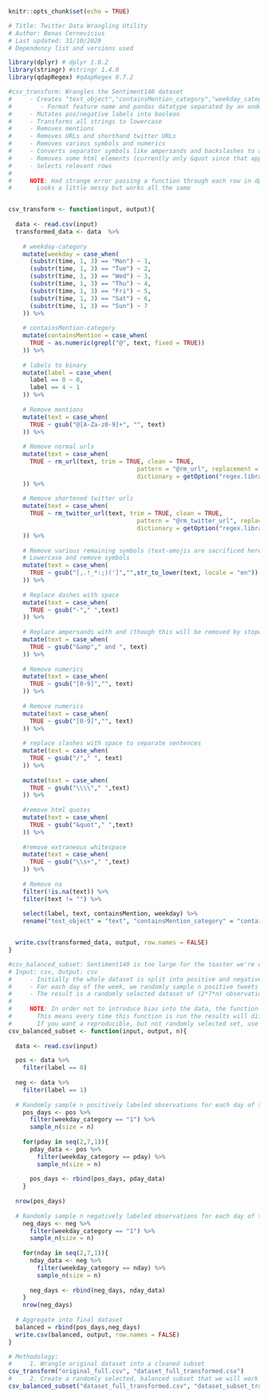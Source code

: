 ```r
knitr::opts_chunk$set(echo = TRUE)

# Title: Twitter Data Wrangling Utility
# Author: Benas Cernevicius
# Last updated: 31/10/2020
# Dependency list and versions used

library(dplyr) # dplyr 1.0.2
library(stringr) #stringr 1.4.0
library(qdapRegex) #qdapRegex 0.7.2
```


```r
#csv_transform: Wrangles the Sentiment140 dataset
#     - Creates "text_object","containsMention_category","weekday_category" features
#        - Format feature name and pandas datatype separated by an underscore
#     - Mutates pos/negative labels into boolean
#     - Transforms all strings to lowercase
#     - Removes mentions
#     - Removes URLs and shorthand twitter URLs
#     - Removes various symbols and numerics
#     - Converts separator symbols like ampersands and backslashes to and / or whitespace
#     - Removes some html elements (currently only &quot since that appears a lot)
#     - Selects relevant rows
#
#     NOTE: Had strange error passing a function through each row in dplyr, so decided to write sequential mutations
#       Looks a little messy but works all the same


csv_transform <- function(input, output){
  
  data <- read.csv(input)
  transformed_data <- data  %>%
    
    # weekday-category
    mutate(weekday = case_when(
      (substr(time, 1, 3) == "Mon") ~ 1,
      (substr(time, 1, 3) == "Tue") ~ 2,
      (substr(time, 1, 3) == "Wed") ~ 3,
      (substr(time, 1, 3) == "Thu") ~ 4,
      (substr(time, 1, 3) == "Fri") ~ 5,
      (substr(time, 1, 3) == "Sat") ~ 6,
      (substr(time, 1, 3) == "Sun") ~ 7
    )) %>%
    
    # containsMention-category
    mutate(containsMention = case_when(
      TRUE ~ as.numeric(grepl("@", text, fixed = TRUE))
    )) %>%
    
    # labels to binary
    mutate(label = case_when(
      label == 0 ~ 0,
      label == 4 ~ 1
    )) %>%
    
    # Remove mentions                  
    mutate(text = case_when(
      TRUE ~ gsub("@[A-Za-z0-9]+", "", text)
    )) %>%
      
    # Remove normal urls
    mutate(text = case_when(
      TRUE ~ rm_url(text, trim = TRUE, clean = TRUE,
                                    pattern = "@rm_url", replacement = "", extract = FALSE,
                                    dictionary = getOption("regex.library"))
    )) %>%
      
    # Remove shortened twitter urls
    mutate(text = case_when(
      TRUE ~ rm_twitter_url(text, trim = TRUE, clean = TRUE,
                                    pattern = "@rm_twitter_url", replacement = "", extract = FALSE,
                                    dictionary = getOption("regex.library"))
    )) %>%
      
    # Remove various remaining symbols (text-emojis are sacrificed here)
    # Lowercase and remove symbols
    mutate(text = case_when(
      TRUE ~ gsub("[,.!_*:;)(']","",str_to_lower(text, locale = "en"))
    )) %>%
      
    # Replace dashes with space
    mutate(text = case_when(
      TRUE ~ gsub("-"," ",text)
    )) %>%
      
    # Replace ampersands with and (though this will be removed by stopwords)
    mutate(text = case_when(
      TRUE ~ gsub("&amp"," and ", text)
    )) %>%
      
    # Remove numerics
    mutate(text = case_when(
      TRUE ~ gsub("[0-9]","", text)
    )) %>%
      
    # Remove numerics
    mutate(text = case_when(
      TRUE ~ gsub("[0-9]","", text)
    )) %>%
    
    # replace slashes with space to separate sentences
    mutate(text = case_when(
      TRUE ~ gsub("/"," ", text)
    )) %>%
      
    mutate(text = case_when(
      TRUE ~ gsub("\\\\"," ",text)
    )) %>%
    
    #remove html quotes
    mutate(text = case_when(
      TRUE ~ gsub("&quot"," ",text)
    )) %>%
    
    #remove extraneous whitespace
    mutate(text = case_when(
      TRUE ~ gsub("\\s+"," ",text)
    )) %>%
    
    # Remove na
    filter(!is.na(text)) %>%
    filter(text != "") %>%
      
    select(label, text, containsMention, weekday) %>%
    rename("text_object" = "text", "containsMention_category" = "containsMention", "weekday_category" = "weekday")


  write.csv(transformed_data, output, row.names = FALSE)
}

#csv_balanced_subset: Sentiment140 is too large for the toaster we're using. This function creates a balanced randomly selected subset.
# Input: csv, Output: csv
#     - Initially the whole dataset is split into positive and negative labels
#     - For each day of the week, we randomly sample n positive tweets and n negative
#     - The result is a randomly selected dataset of (2*7*n) observations across weekdays and labels
#
#     NOTE: In order not to introduce bias into the data, the function samples observations randomly
#       This means every time this function is run the results will differ.
#       If you want a reproducible, but not randomly selected set, use head(n) instead of sample_n
csv_balanced_subset <- function(input, output, n){
  
  data <- read.csv(input)

  pos <- data %>%
    filter(label == 0)
  
  neg <- data %>%
    filter(label == 1)
  
  # Randomly sample n positively labeled observations for each day of the week
    pos_days <- pos %>%
      filter(weekday_category == "1") %>%
      sample_n(size = n)
    
    for(pday in seq(2,7,1)){
      pday_data <- pos %>%
        filter(weekday_category == pday) %>%
        sample_n(size = n)
      
      pos_days <- rbind(pos_days, pday_data)
    }
    
  nrow(pos_days)
  
  # Randomly sample n negatively labeled observations for each day of the week
    neg_days <- neg %>%
      filter(weekday_category == "1") %>%
      sample_n(size = n)
    
    for(nday in seq(2,7,1)){
      nday_data <- neg %>%
        filter(weekday_category == nday) %>%
        sample_n(size = n)
      
      neg_days <- rbind(neg_days, nday_data)
    }
    nrow(neg_days)
    
  # Aggregate into final dataset
  balanced = rbind(pos_days,neg_days)
  write.csv(balanced, output, row.names = FALSE)
}
```


```r
# Methodology:
#     1. Wrangle original dataset into a cleaned subset
csv_transform("original_full.csv", "dataset_full_transformed.csv")
#     2. Create a randomly selected, balanced subset that we will work on
csv_balanced_subset("dataset_full_transformed.csv", "dataset_subset_transformed.csv", 10000)
```



